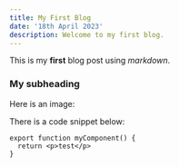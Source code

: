 ```yaml
---
title: My First Blog
date: '18th April 2023'
description: Welcome to my first blog.
---
```


This is my **first** blog post using _markdown_.

### My subheading

Here is an image:

There is a code snippet below:

```tsx
export function myComponent() {
  return <p>test</p>
}
```
